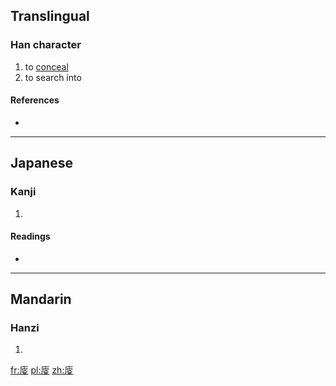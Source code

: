 ==Translingual==

===Han character===
{{Han char|rn=53|rad=广|as=09|sn=12|four=|canj=戈十火水 (IJFE)|ids=⿸[[广]]⿳[[宀]][[火]][[又]]}}

# to [[conceal]]
# to search into

====References====
* {{Han ref|kx=0348.220|dkj=09406|dj=0659.110|hdz=20894.050|uh=5EC0|ud=24256}}

----

==Japanese==

===Kanji===
{{ja-kanji|grade=|rs=广09}}

# {{defn|lang=ja|sort=广09}}

====Readings====
* {{ja-readings|on=[[そう]] (sō), [[しゅ]] (shu)|kun=[[かくす]] (kakusu), [[かくれる]] (kakureru), [[くま]] (kuma), [[もとめる]] (motomeru)}}

----

==Mandarin==

===Hanzi===
{{cmn-hanzi|pin=[[sōu]] ([[sou1]])|wg=sou<sup>1</sup>}}

# {{defn|lang=cmn|sort=广09}}

[[fr:廀]]
[[pl:廀]]
[[zh:廀]]